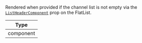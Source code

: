 Rendered when provided if the channel list is not empty via the [`ListHeaderComponent`](https://reactnative.dev/docs/flatlist#listheadercomponent) prop on the FlatList.

| Type      |
| --------- |
| component |
